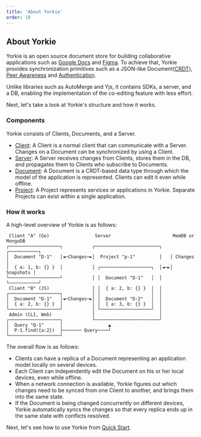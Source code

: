 ```yaml
---
title: 'About Yorkie'
order: 10
---
```


## About Yorkie

Yorkie is an open source document store for building collaborative applications such as [Google Docs](https://docs.google.com/) and [Figma](https://www.figma.com/). To achieve that, Yorkie provides synchronization primitives such as a JSON-like Document([CRDT](https://crdt.tech/)), [Peer Awareness](/docs/tasks/peer-awareness) and [Authentication](/docs/tasks/auth-webhook).

Unlike libraries such as AutoMerge and Yjs, it contains SDKs, a server, and a DB, enabling the implementation of the co-editing feature with less effort.

Next, let's take a look at Yorkie's structure and how it works.

### Components

Yorkie consists of Clients, Documents, and a Server.

- [Client](/docs/js-sdk#client): A Client is a normal client that can communicate with a Server. Changes on a Document can be synchronized by using a Client.
- [Server](/docs/server): A Server receives changes from Clients, stores them in the DB, and propagates them to Clients who subscribe to Documents.
- [Document](/docs/js-sdk#document): A Document is a CRDT-based data type through which the model of the application is represented. Clients can edit it even while offline.
- [Project](/docs/tasks/project): A Project represents services or applications in Yorkie. Separate Projects can exist within a single application.

### How it works

A high-level overview of Yorkie is as follows:

```
 Client "A" (Go)                 Server                       MemDB or MongoDB
┌───────────────────┐           ┌────────────────────────┐   ┌───────────┐
│  Document "D-1"   │◄─Changes─►│  Project "p-1"         │   │ Changes   │
│  { a: 1, b: {} }  │           │ ┌───────────────────┐  │◄─►│ Snapshots │
└───────────────────┘           │ │  Document "D-1"   │  │   └───────────┘
 Client "B" (JS)                │ │  { a: 2, b: {} }  │  │
┌───────────────────┐           │ │                   │  │
│  Document "D-1"   │◄─Changes─►│ │  Document "D-2"   │  │
│  { a: 2, b: {} }  │           │ │  { a: 3, b: {} }  │  │
└───────────────────┘           │ └───────────────────┘  │
 Admin (CLI, Web)               │                        │
┌───────────────────┐           └────────────────────────┘
│  Query "Q-1"      │                 ▲
│  P-1.find({a:2})  ├─────── Query────┘
└───────────────────┘
```

The overall flow is as follows:

- Clients can have a replica of a Document representing an application model locally on several devices.
- Each Client can independently edit the Document on his or her local devices, even while offline.
- When a network connection is available, Yorkie figures out which changes need to be synced from one Client to another, and brings them into the same state.
- If the Document is being changed concurrently on different devices, Yorkie automatically syncs the changes so that every replica ends up in the same state with conflicts resolved.

Next, let's see how to use Yorkie from [Quick Start](/docs/quick-start).
